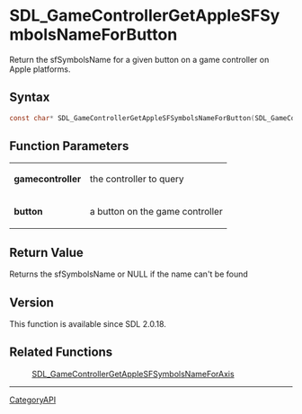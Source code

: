 = SDL_GameControllerGetAppleSFSymbolsNameForButton =

Return the sfSymbolsName for a given button on a game controller on Apple platforms.

== Syntax ==

<syntaxhighlight lang='c'>
const char* SDL_GameControllerGetAppleSFSymbolsNameForButton(SDL_GameController *gamecontroller, SDL_GameControllerButton button);
</syntaxhighlight>

== Function Parameters ==

{|
|'''gamecontroller'''
|the controller to query
|-
|'''button'''
|a button on the game controller
|}

== Return Value ==

Returns the sfSymbolsName or NULL if the name can't be found

== Version ==

This function is available since SDL 2.0.18.

== Related Functions ==

:[[SDL_GameControllerGetAppleSFSymbolsNameForAxis]]

----
[[CategoryAPI]]


